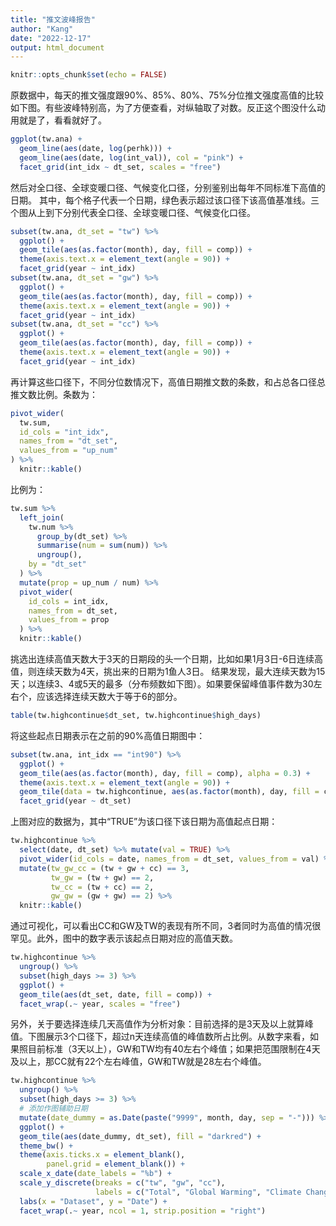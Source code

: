 ```yaml
---
title: "推文波峰报告"
author: "Kang"
date: "2022-12-17"
output: html_document
---
```


```r
knitr::opts_chunk$set(echo = FALSE)
```

原数据中，每天的推文强度跟90%、85%、80%、75%分位推文强度高值的比较如下图。有些波峰特别高，为了方便查看，对纵轴取了对数。反正这个图没什么动用就是了，看看就好了。

```r
ggplot(tw.ana) + 
  geom_line(aes(date, log(perhk))) + 
  geom_line(aes(date, log(int_val)), col = "pink") + 
  facet_grid(int_idx ~ dt_set, scales = "free") 
```

然后对全口径、全球变暖口径、气候变化口径，分别鉴别出每年不同标准下高值的日期。
其中，每个格子代表一个日期，绿色表示超过该口径下该高值基准线。三个图从上到下分别代表全口径、全球变暖口径、气候变化口径。

```r
subset(tw.ana, dt_set = "tw") %>% 
  ggplot() + 
  geom_tile(aes(as.factor(month), day, fill = comp)) + 
  theme(axis.text.x = element_text(angle = 90)) + 
  facet_grid(year ~ int_idx)
subset(tw.ana, dt_set = "gw") %>% 
  ggplot() + 
  geom_tile(aes(as.factor(month), day, fill = comp)) + 
  theme(axis.text.x = element_text(angle = 90)) + 
  facet_grid(year ~ int_idx)
subset(tw.ana, dt_set = "cc") %>% 
  ggplot() + 
  geom_tile(aes(as.factor(month), day, fill = comp)) + 
  theme(axis.text.x = element_text(angle = 90)) + 
  facet_grid(year ~ int_idx)
```

再计算这些口径下，不同分位数情况下，高值日期推文数的条数，和占总各口径总推文数比例。条数为：

```r
pivot_wider(
  tw.sum, 
  id_cols = "int_idx", 
  names_from = "dt_set", 
  values_from = "up_num"
) %>% 
  knitr::kable()
```

比例为：

```r
tw.sum %>% 
  left_join(
    tw.num %>% 
      group_by(dt_set) %>% 
      summarise(num = sum(num)) %>% 
      ungroup(), 
    by = "dt_set"
  ) %>% 
  mutate(prop = up_num / num) %>% 
  pivot_wider(
    id_cols = int_idx, 
    names_from = dt_set, 
    values_from = prop
  ) %>% 
  knitr::kable()
```

挑选出连续高值天数大于3天的日期段的头一个日期，比如如果1月3日-6日连续高值，则连续天数为4天，挑出来的日期为1鱼人3日。
结果发现，最大连续天数为15天；以连续3、4或5天的最多（分布频数如下图）。如果要保留峰值事件数为30左右个，应该选择连续天数大于等于6的部分。

```r
table(tw.highcontinue$dt_set, tw.highcontinue$high_days)
```

将这些起点日期表示在之前的90%高值日期图中：

```r
subset(tw.ana, int_idx == "int90") %>% 
  ggplot() + 
  geom_tile(aes(as.factor(month), day, fill = comp), alpha = 0.3) + 
  theme(axis.text.x = element_text(angle = 90)) + 
  geom_tile(data = tw.highcontinue, aes(as.factor(month), day, fill = comp)) +
  facet_grid(year ~ dt_set)
```

上图对应的数据为，其中“TRUE”为该口径下该日期为高值起点日期：

```r
tw.highcontinue %>% 
  select(date, dt_set) %>% mutate(val = TRUE) %>% 
  pivot_wider(id_cols = date, names_from = dt_set, values_from = val) %>% 
  mutate(tw_gw_cc = (tw + gw + cc) == 3, 
         tw_gw = (tw + gw) == 2, 
         tw_cc = (tw + cc) == 2, 
         gw_gw = (gw + gw) == 2) %>% 
  knitr::kable()
```

通过可视化，可以看出CC和GW及TW的表现有所不同，3者同时为高值的情况很罕见。此外，图中的数字表示该起点日期对应的高值天数。

```r
tw.highcontinue %>% 
  ungroup() %>% 
  subset(high_days >= 3) %>% 
  ggplot() + 
  geom_tile(aes(dt_set, date, fill = comp)) + 
  facet_wrap(.~ year, scales = "free")
```

另外，关于要选择连续几天高值作为分析对象：目前选择的是3天及以上就算峰值。下图展示3个口径下，超过n天连续高值的峰值数所占比例。从数字来看，如果照目前标准（3天以上），GW和TW均有40左右个峰值；如果把范围限制在4天及以上，那CC就有22个左右峰值，GW和TW就是28左右个峰值。

```r
tw.highcontinue %>% 
  ungroup() %>% 
  subset(high_days >= 3) %>% 
  # 添加作图辅助日期
  mutate(date_dummy = as.Date(paste("9999", month, day, sep = "-"))) %>% 
  ggplot() + 
  geom_tile(aes(date_dummy, dt_set), fill = "darkred") + 
  theme_bw() +
  theme(axis.ticks.x = element_blank(),
        panel.grid = element_blank()) +
  scale_x_date(date_labels = "%b") + 
  scale_y_discrete(breaks = c("tw", "gw", "cc"), 
                   labels = c("Total", "Global Warming", "Climate Change")) + 
  labs(x = "Dataset", y = "Date") + 
  facet_wrap(.~ year, ncol = 1, strip.position = "right")
```
